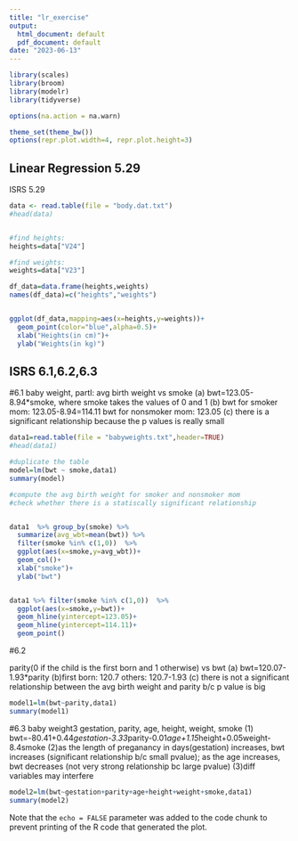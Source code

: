 ```yaml
---
title: "lr_exercise"
output:
  html_document: default
  pdf_document: default
date: "2023-06-13"
---
```


```r
library(scales)
library(broom)
library(modelr)
library(tidyverse)

options(na.action = na.warn)

theme_set(theme_bw())
options(repr.plot.width=4, repr.plot.height=3)
```

## Linear Regression 5.29
ISRS 5.29
```r
data <- read.table(file = "body.dat.txt")
#head(data)


#find heights: 
heights=data["V24"]

#find weights: 
weights=data["V23"]

df_data=data.frame(heights,weights)
names(df_data)=c("heights","weights")


ggplot(df_data,mapping=aes(x=heights,y=weights))+
  geom_point(color="blue",alpha=0.5)+
  xlab("Heights(in cm)")+
  ylab("Weights(in kg)")

```

## ISRS 6.1,6.2,6.3

#6.1 baby weight, partI: avg birth weight vs smoke
(a) bwt=123.05-8.94*smoke, where smoke takes the values of 0 and 1
(b) bwt for smoker mom: 123.05-8.94=114.11
bwt for nonsmoker mom: 123.05
(c) there is a significant relationship because the p values is really small
```r
data1=read.table(file = "babyweights.txt",header=TRUE)
#head(data1)

#duplicate the table 
model=lm(bwt ~ smoke,data1)
summary(model)

#compute the avg birth weight for smoker and nonsmoker mom
#check whether there is a statiscally significant relationship


data1  %>% group_by(smoke) %>% 
  summarize(avg_wbt=mean(bwt)) %>% 
  filter(smoke %in% c(1,0))  %>%
  ggplot(aes(x=smoke,y=avg_wbt))+
  geom_col()+
  xlab("smoke")+
  ylab("bwt")


data1 %>% filter(smoke %in% c(1,0))  %>%
  ggplot(aes(x=smoke,y=bwt))+
  geom_hline(yintercept=123.05)+
  geom_hline(yintercept=114.11)+
  geom_point()
```
#6.2

parity(0 if the child is the first born and 1 otherwise) vs bwt
(a) bwt=120.07-1.93*parity
(b)first born: 120.7
others: 120.7-1.93
(c) there is not a significant relationship between the avg birth weight and parity b/c p value is big
```r
model1=lm(bwt~parity,data1)
summary(model1)
```
#6.3 baby weight3
gestation, parity, age, height, weight, smoke
(1) bwt=-80.41+0.44*gestation-3.33*parity-0.01*age+1.15*height+0.05weight-8.4smoke
(2)as the length of preganancy in days(gestation) increases, bwt increases (significant relationship b/c small pvalue);
as the age increases, bwt decreases (not very strong relationship bc large pvalue)
(3)diff variables may interfere

```r
model2=lm(bwt~gestation+parity+age+height+weight+smoke,data1)
summary(model2)

```

Note that the `echo = FALSE` parameter was added to the code chunk to prevent printing of the R code that generated the plot.
